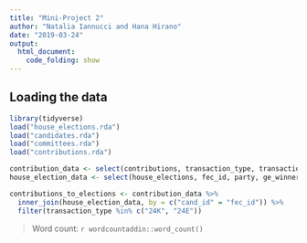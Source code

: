 ```yaml
---
title: "Mini-Project 2"
author: "Natalia Iannucci and Hana Hirano"
date: "2019-03-24"
output: 
  html_document:
    code_folding: show
---
```



## Loading the data



```r
library(tidyverse)
load("house_elections.rda")
load("candidates.rda")
load("committees.rda")
load("contributions.rda")
```


```r
contribution_data <- select(contributions, transaction_type, transaction_amt, cand_id)
house_election_data <- select(house_elections, fec_id, party, ge_winner)
```

```r
contributions_to_elections <- contribution_data %>%
  inner_join(house_election_data, by = c("cand_id" = "fec_id")) %>%
  filter(transaction_type %in% c("24K", "24E"))
```


> Word count: `r wordcountaddin::word_count()`


